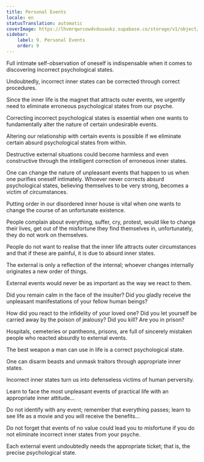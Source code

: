 ```yaml
---
title: Personal Events
locale: en
statusTranslation: automatic
coverImage: https://lhvmrqwrcowdvduuaukz.supabase.co/storage/v1/object/public/strapi-uploads/small_cover-tratado-de-psicologia-revolucionaria.webp-5e15e1cec4e0ebebcde5d7fc7565d8fd.webp
sidebar:
    label: 9. Personal Events
    order: 9
---
```

Full intimate self-observation of oneself is indispensable when it comes to discovering incorrect psychological states.

Undoubtedly, incorrect inner states can be corrected through correct procedures.

Since the inner life is the magnet that attracts outer events, we urgently need to eliminate erroneous psychological states from our psyche.

Correcting incorrect psychological states is essential when one wants to fundamentally alter the nature of certain undesirable events.

Altering our relationship with certain events is possible if we eliminate certain absurd psychological states from within.

Destructive external situations could become harmless and even constructive through the intelligent correction of erroneous inner states.

One can change the nature of unpleasant events that happen to us when one purifies oneself intimately. Whoever never corrects absurd psychological states, believing themselves to be very strong, becomes a victim of circumstances.

Putting order in our disordered inner house is vital when one wants to change the course of an unfortunate existence.

People complain about everything, suffer, cry, protest, would like to change their lives, get out of the misfortune they find themselves in, unfortunately, they do not work on themselves.

People do not want to realise that the inner life attracts outer circumstances and that if these are painful, it is due to absurd inner states.

The external is only a reflection of the internal; whoever changes internally originates a new order of things.

External events would never be as important as the way we react to them.

Did you remain calm in the face of the insulter? Did you gladly receive the unpleasant manifestations of your fellow human beings?

How did you react to the infidelity of your loved one? Did you let yourself be carried away by the poison of jealousy? Did you kill? Are you in prison?

Hospitals, cemeteries or pantheons, prisons, are full of sincerely mistaken people who reacted absurdly to external events.

The best weapon a man can use in life is a correct psychological state.

One can disarm beasts and unmask traitors through appropriate inner states.

Incorrect inner states turn us into defenseless victims of human perversity.

Learn to face the most unpleasant events of practical life with an appropriate inner attitude...

Do not identify with any event; remember that everything passes; learn to see life as a movie and you will receive the benefits...

Do not forget that events of no value could lead you to misfortune if you do not eliminate incorrect inner states from your psyche.

Each external event undoubtedly needs the appropriate ticket; that is, the precise psychological state.

